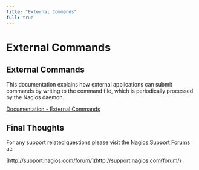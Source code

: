 ---
title: "External Commands"
full: true
---

# External Commands

## External Commands

This documentation explains how external applications can submit commands by writing to the command file, which is periodically processed by the Nagios daemon.

[Documentation - External Commands](https://assets.nagios.com/downloads/nagioscore/docs/nagioscore/4/en/extcommands.html "External Commands")

## Final Thoughts

For any support related questions please visit the [Nagios Support Forums](http://support.nagios.com/forum/) at:

[http://support.nagios.com/forum/](http://support.nagios.com/forum/)